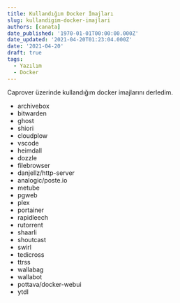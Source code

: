 ```yaml
---
title: Kullandığım Docker İmajları
slug: kullandigim-docker-imajlari
authors: [canata]
date_published: '1970-01-01T00:00:00.000Z'
date_updated: '2021-04-20T01:23:04.000Z'
date: '2021-04-20'
draft: true
tags:
  - Yazılım
  - Docker
---
```

Caprover üzerinde kullandığım docker imajlarını derledim.
<!--truncate-->
* archivebox
* bitwarden
* ghost
* shiori
* cloudplow
* vscode
* heimdall
* dozzle
* filebrowser
* danjellz/http-server
* analogic/poste.io
* metube
* pgweb
* plex
* portainer
* rapidleech
* rutorrent
* shaarli
* shoutcast
* swirl
* tedicross
* ttrss
* wallabag
* wallabot
* pottava/docker-webui
* ytdl
